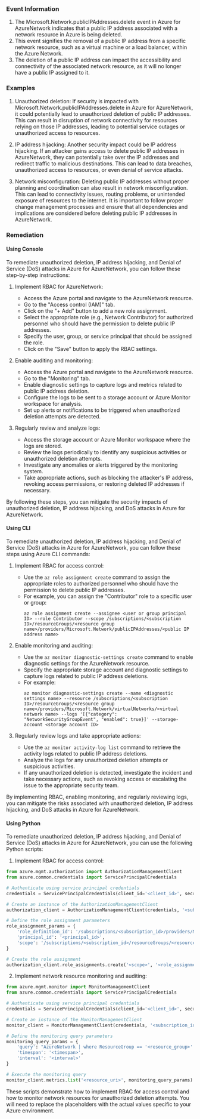 
### Event Information

1. The Microsoft.Network.publicIPAddresses.delete event in Azure for AzureNetwork indicates that a public IP address associated with a network resource in Azure is being deleted.
2. This event signifies the removal of a public IP address from a specific network resource, such as a virtual machine or a load balancer, within the Azure Network.
3. The deletion of a public IP address can impact the accessibility and connectivity of the associated network resource, as it will no longer have a public IP assigned to it.


### Examples

1. Unauthorized deletion: If security is impacted with Microsoft.Network.publicIPAddresses.delete in Azure for AzureNetwork, it could potentially lead to unauthorized deletion of public IP addresses. This can result in disruption of network connectivity for resources relying on those IP addresses, leading to potential service outages or unauthorized access to resources.

2. IP address hijacking: Another security impact could be IP address hijacking. If an attacker gains access to delete public IP addresses in AzureNetwork, they can potentially take over the IP addresses and redirect traffic to malicious destinations. This can lead to data breaches, unauthorized access to resources, or even denial of service attacks.

3. Network misconfiguration: Deleting public IP addresses without proper planning and coordination can also result in network misconfiguration. This can lead to connectivity issues, routing problems, or unintended exposure of resources to the internet. It is important to follow proper change management processes and ensure that all dependencies and implications are considered before deleting public IP addresses in AzureNetwork.

### Remediation

#### Using Console

To remediate unauthorized deletion, IP address hijacking, and Denial of Service (DoS) attacks in Azure for AzureNetwork, you can follow these step-by-step instructions:

1. Implement RBAC for AzureNetwork:
   - Access the Azure portal and navigate to the AzureNetwork resource.
   - Go to the "Access control (IAM)" tab.
   - Click on the "+ Add" button to add a new role assignment.
   - Select the appropriate role (e.g., Network Contributor) for authorized personnel who should have the permission to delete public IP addresses.
   - Specify the user, group, or service principal that should be assigned the role.
   - Click on the "Save" button to apply the RBAC settings.

2. Enable auditing and monitoring:
   - Access the Azure portal and navigate to the AzureNetwork resource.
   - Go to the "Monitoring" tab.
   - Enable diagnostic settings to capture logs and metrics related to public IP address deletion.
   - Configure the logs to be sent to a storage account or Azure Monitor workspace for analysis.
   - Set up alerts or notifications to be triggered when unauthorized deletion attempts are detected.

3. Regularly review and analyze logs:
   - Access the storage account or Azure Monitor workspace where the logs are stored.
   - Review the logs periodically to identify any suspicious activities or unauthorized deletion attempts.
   - Investigate any anomalies or alerts triggered by the monitoring system.
   - Take appropriate actions, such as blocking the attacker's IP address, revoking access permissions, or restoring deleted IP addresses if necessary.

By following these steps, you can mitigate the security impacts of unauthorized deletion, IP address hijacking, and DoS attacks in Azure for AzureNetwork.

#### Using CLI

To remediate unauthorized deletion, IP address hijacking, and Denial of Service (DoS) attacks in Azure for AzureNetwork, you can follow these steps using Azure CLI commands:

1. Implement RBAC for access control:
   - Use the `az role assignment create` command to assign the appropriate roles to authorized personnel who should have the permission to delete public IP addresses.
   - For example, you can assign the "Contributor" role to a specific user or group:
     ```
     az role assignment create --assignee <user or group principal ID> --role Contributor --scope /subscriptions/<subscription ID>/resourceGroups/<resource group name>/providers/Microsoft.Network/publicIPAddresses/<public IP address name>
     ```

2. Enable monitoring and auditing:
   - Use the `az monitor diagnostic-settings create` command to enable diagnostic settings for the AzureNetwork resource.
   - Specify the appropriate storage account and diagnostic settings to capture logs related to public IP address deletions.
   - For example:
     ```
     az monitor diagnostic-settings create --name <diagnostic settings name> --resource /subscriptions/<subscription ID>/resourceGroups/<resource group name>/providers/Microsoft.Network/virtualNetworks/<virtual network name> --logs '[{"category": "NetworkSecurityGroupEvent", "enabled": true}]' --storage-account <storage account ID>
     ```

3. Regularly review logs and take appropriate actions:
   - Use the `az monitor activity-log list` command to retrieve the activity logs related to public IP address deletions.
   - Analyze the logs for any unauthorized deletion attempts or suspicious activities.
   - If any unauthorized deletion is detected, investigate the incident and take necessary actions, such as revoking access or escalating the issue to the appropriate security team.

By implementing RBAC, enabling monitoring, and regularly reviewing logs, you can mitigate the risks associated with unauthorized deletion, IP address hijacking, and DoS attacks in Azure for AzureNetwork.

#### Using Python

To remediate unauthorized deletion, IP address hijacking, and Denial of Service (DoS) attacks in Azure for AzureNetwork, you can use the following Python scripts:

1. Implement RBAC for access control:
```python
from azure.mgmt.authorization import AuthorizationManagementClient
from azure.common.credentials import ServicePrincipalCredentials

# Authenticate using service principal credentials
credentials = ServicePrincipalCredentials(client_id='<client_id>', secret='<client_secret>', tenant='<tenant_id>')

# Create an instance of the AuthorizationManagementClient
authorization_client = AuthorizationManagementClient(credentials, '<subscription_id>')

# Define the role assignment parameters
role_assignment_params = {
    'role_definition_id': '/subscriptions/<subscription_id>/providers/Microsoft.Authorization/roleDefinitions/<role_definition_id>',
    'principal_id': '<principal_id>',
    'scope': '/subscriptions/<subscription_id>/resourceGroups/<resource_group>/providers/Microsoft.Network/virtualNetworks/<virtual_network>/subnets/<subnet>'
}

# Create the role assignment
authorization_client.role_assignments.create('<scope>', '<role_assignment_name>', role_assignment_params)
```

2. Implement network resource monitoring and auditing:
```python
from azure.mgmt.monitor import MonitorManagementClient
from azure.common.credentials import ServicePrincipalCredentials

# Authenticate using service principal credentials
credentials = ServicePrincipalCredentials(client_id='<client_id>', secret='<client_secret>', tenant='<tenant_id>')

# Create an instance of the MonitorManagementClient
monitor_client = MonitorManagementClient(credentials, '<subscription_id>')

# Define the monitoring query parameters
monitoring_query_params = {
    'query': "AzureNetwork | where ResourceGroup == '<resource_group>' | where OperationName == 'Microsoft.Network/publicIPAddresses/delete' | where ResultType == 'Failed'",
    'timespan': '<timespan>',
    'interval': '<interval>'
}

# Execute the monitoring query
monitor_client.metrics.list('<resource_uri>', monitoring_query_params)
```

These scripts demonstrate how to implement RBAC for access control and how to monitor network resources for unauthorized deletion attempts. You will need to replace the placeholders with the actual values specific to your Azure environment.

